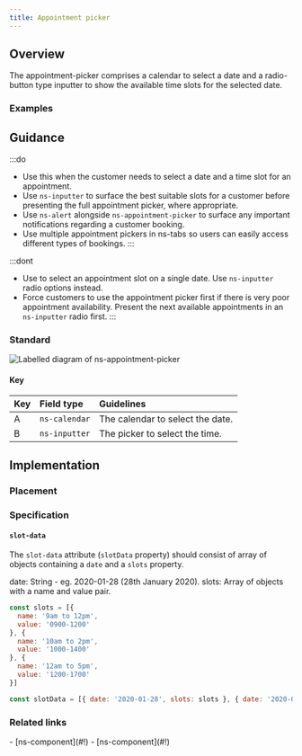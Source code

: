 ```yaml
---
title: Appointment picker
---
```




## Overview

<CompDetails name={componentName} />

The appointment-picker comprises a calendar to select a date and a radio-button type inputter to show the available time slots for the selected date.

### Examples

<ExampleViewer type="standard" />

## Guidance

:::do
- Use this when the customer needs to select a date and a time slot for an appointment.
- Use `ns-inputter` to surface the best suitable slots for a customer before presenting the full appointment picker, where appropriate.
- Use `ns-alert` alongside `ns-appointment-picker` to surface any important notifications regarding a customer booking.
- Use multiple appointment pickers in ns-tabs so users can easily access different types of bookings.
:::

:::dont
- Use to select an appointment slot on a single date. Use `ns-inputter` radio options instead.
- Force customers to use the appointment picker first if there is very poor appointment availability. Present the next available appointments in an `ns-inputter` radio first.
:::

### Standard

![Labelled diagram of ns-appointment-picker](@assets/components/ns-appointment-picker/guidance.webp)

#### Key

| Key | Field type | Guidelines |
| :--- | :--- | :--- |
| <span class="marker">A</span> | `ns-calendar` | The calendar to select the date. |
| <span class="marker">B</span> | `ns-inputter` | The picker to select the time. |

## Implementation

### Placement

<Placement name={componentName} />

### Specification

<Specification name={componentName} />

#### `slot-data`

The `slot-data` attribute (`slotData` property) should consist of array of objects containing a `date` and a `slots` property.

date: String - eg. 2020-01-28 (28th January 2020).
slots: Array of objects with a name and value pair.

```js
const slots = [{
  name: '9am to 12pm',
  value: '0900-1200'
}, {
  name: '10am to 2pm',
  value: '1000-1400'
}, {
  name: '12am to 5pm',
  value: '1200-1700'
}]

const slotData = [{ date: '2020-01-28', slots: slots }, { date: '2020-01-29', slots: slots }];
```

### Related links

<RelatedLinks name={componentName}>
- [ns-component](#!)
- [ns-component](#!)
</RelatedLinks>


